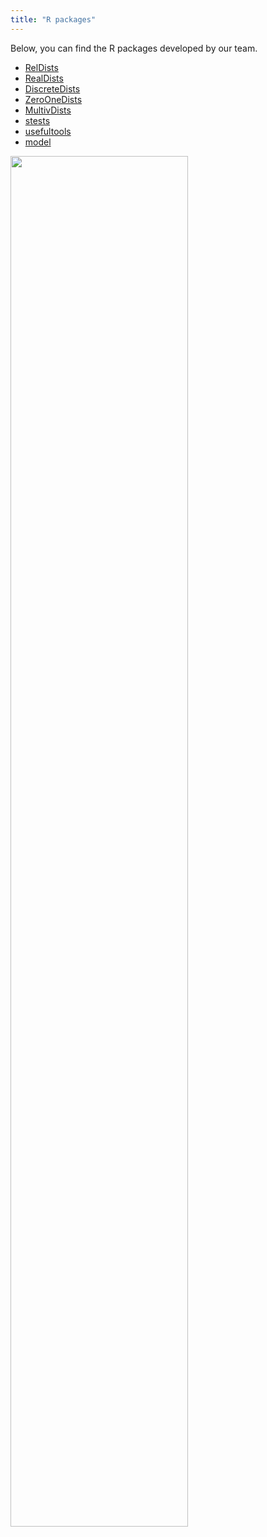 ```yaml
---
title: "R packages"
---
```

Below, you can find the R packages developed by our team.

- [RelDists](https://ousuga.github.io/RelDists/)
- [RealDists](https://fhernanb.github.io/RealDists/)
- [DiscreteDists](https://fhernanb.github.io/DiscreteDists/)
- [ZeroOneDists](https://fhernanb.github.io/ZeroOneDists/)
- [MultivDists](https://fhernanb.github.io/MultivDists/)
- [stests](https://fhernanb.github.io/stests)
- [usefultools](https://fhernanb.github.io/usefultools/)
- [model](https://fhernanb.github.io/model/)

![](imagenes/panal.png){width=75%}

